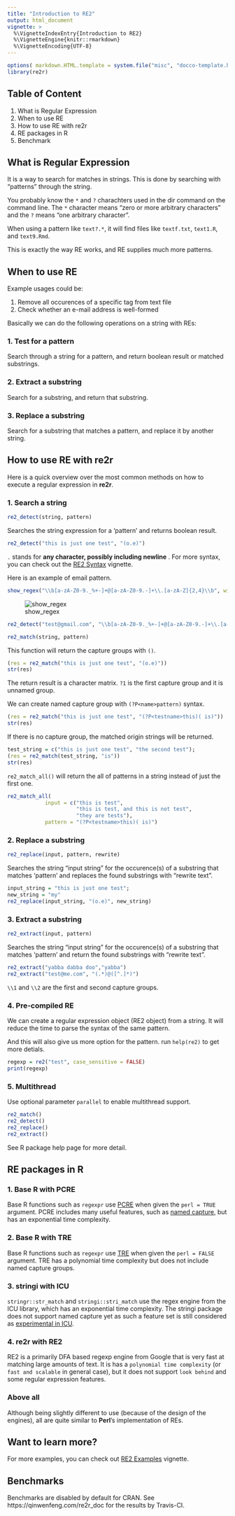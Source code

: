 ```yaml
---
title: "Introduction to RE2"
output: html_document
vignette: >
  %\VignetteIndexEntry{Introduction to RE2}
  %\VignetteEngine{knitr::rmarkdown}
  %\VignetteEncoding{UTF-8}
---
```


```r
options( markdown.HTML.template = system.file("misc", "docco-template.html", package = "knitr"))
library(re2r)
```

## Table of Content

1. What is Regular Expression
2. When to use RE
3. How to use RE with re2r
4. RE packages in R
5. Benchmark

## What is Regular Expression

It is a way to search for matches in strings. This is done by searching with "patterns" through the string.

You probably know the `*` and `?` charachters used in the dir command on the command line. The `*` character means "zero or more arbitrary characters" and the `?` means "one arbitrary character". 

When using a pattern like `text?.*`, it will find files like `textf.txt`, `text1.R`, and `text9.Rmd`.

This is exactly the way RE works, and RE supplies much more patterns.

## When to use RE

Example usages could be:

1. Remove all occurences of a specific tag from text file
2. Check whether an e-mail address is well-formed

Basically we can do the following operations on a string with REs:

### 1. Test for a pattern

Search through a string for a pattern, and return boolean result or matched substrings.

### 2. Extract a substring

Search for a substring, and return that substring.

### 3. Replace a substring

Search for a substring that matches a pattern, and replace it by another string.

## How to use RE with re2r

Here is a quick overview over the most common methods on how to execute a regular expression in **re2r**.

### 1. Search a string

```r
re2_detect(string, pattern)
```

Searches the string expression for a 'pattern' and returns boolean result.

```r
re2_detect("this is just one test", "(o.e)")
```

`.` stands for **any character, possibly including newline** . For more syntax, you can check out the [RE2 Syntax](./re2r-syntax.html) vignette.

Here is an example of email pattern.

```r
show_regex("\\b[a-zA-Z0-9._%+-]+@[a-zA-Z0-9.-]+\\.[a-zA-Z]{2,4}\\b", width = 670, height = 280)
```

![show_regex](https://cdn.rawgit.com/qinwf/re2r/479fbaffa3ca800721abb42de29e388439b4fdd6/email.png)

```r
re2_detect("test@gmail.com", "\\b[a-zA-Z0-9._%+-]+@[a-zA-Z0-9.-]+\\.[a-zA-Z]{2,4}\\b")
```


```r
re2_match(string, pattern)
```

This function will return the capture groups with `()`.

```r
(res = re2_match("this is just one test", "(o.e)"))
str(res)
```

The return result is a character matrix. `?1` is the first capture group and it is unnamed group.

We can create named capture group with `(?P<name>pattern)` syntax.

```r
(res = re2_match("this is just one test", "(?P<testname>this)( is)"))
str(res)
```

If there is no capture group, the matched origin strings will be returned.

```r
test_string = c("this is just one test", "the second test");
(res = re2_match(test_string, "is"))
str(res)
```

`re2_match_all()` will return the all of patterns in a string instead of just the first one.

```r
re2_match_all(
            input = c("this is test", 
                      "this is test, and this is not test", 
                      "they are tests"), 
            pattern = "(?P<testname>this)( is)")
```

### 2. Replace a substring

```r
re2_replace(input, pattern, rewrite)
```

Searches the string "input string" for the occurence(s) of a substring that matches 'pattern' and replaces the found substrings with "rewrite text".

```r
input_string = "this is just one test";
new_string = "my"
re2_replace(input_string, "(o.e)", new_string)
```

### 3. Extract a substring

```r
re2_extract(input, pattern)
```

Searches the string "input string" for the occurence(s) of a substring that matches 'pattern' and return the found substrings with "rewrite text".

```r
re2_extract("yabba dabba doo","yabba")
re2_extract("test@me.com", "(.*)@([^.]*)")
```

`\\1` and `\\2` are the first and second capture groups.

### 4. Pre-compiled RE

We can create a regular expression object (RE2 object) from a string. It will reduce the time to parse the syntax of the same pattern. 

And this will also give us more option for the pattern. run `help(re2)` to get more detials.

```r
regexp = re2("test", case_sensitive = FALSE)
print(regexp)
```


### 5. Multithread

Use optional parameter `parallel` to enable multithread support.

```r
re2_match()
re2_detect()
re2_replace()
re2_extract()
```

See R package help page for more detail. 

## RE packages in R

### 1. Base R with **PCRE**

Base R functions such as `regexpr` use [PCRE](http://www.pcre.org/) when given the `perl = TRUE` argument. PCRE includes many useful features, such as [named capture](https://github.com/tdhock/regex-tutorial#motivation-for-using-named-capture-regular-expressions-5-minutes), but has an exponential time complexity.

### 2. Base R with **TRE**

Base R functions such as `regexpr` use [TRE](https://github.com/laurikari/tre) when given the `perl = FALSE` argument. TRE has a polynomial time complexity but does not include named capture groups.

### 3. **stringi** with **ICU**

`stringr::str_match` and `stringi::stri_match` use the regex engine from the ICU library, which has an exponential time complexity. The stringi package does not support named capture yet as such a feature set is still considered as [experimental in ICU](https://github.com/hadley/stringr/pull/16).

### 4. **re2r** with **RE2**

RE2 is a primarily DFA based regexp engine from Google that is very fast at matching large amounts of text. It is has a `polynomial time complexity` (or `fast and scalable` in general case), but it does not support `look behind` and some regular expression features.

### Above all

Although being slightly different to use (because of the design of the engines), all are quite similar to **Perl**'s implementation of REs. 

## Want to learn more?

For more examples, you can check out [RE2 Examples](./re2r-examples.html) vignette.

## Benchmarks

Benchmarks are disabled by default for CRAN. See https://qinwenfeng.com/re2r_doc for the results by Travis-CI.
